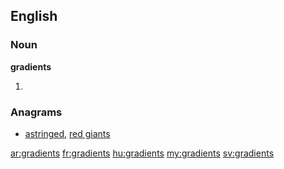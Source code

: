 ==English==

===Noun===
'''gradients'''

# {{plural of|[[gradient]]}}

===Anagrams===
* [[astringed#English|astringed]], [[red giants#English|red giants]]

[[ar:gradients]]
[[fr:gradients]]
[[hu:gradients]]
[[my:gradients]]
[[sv:gradients]]